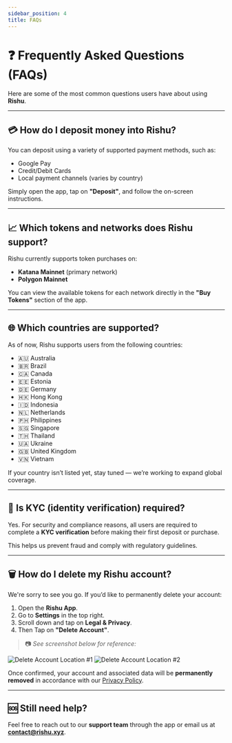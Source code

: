 ```yaml
---
sidebar_position: 4
title: FAQs
---
```


# ❓ Frequently Asked Questions (FAQs)

Here are some of the most common questions users have about using **Rishu**.

---

## 💳 How do I deposit money into Rishu?

You can deposit using a variety of supported payment methods, such as:

- Google Pay
- Credit/Debit Cards
- Local payment channels (varies by country)

Simply open the app, tap on **"Deposit"**, and follow the on-screen instructions.

---

## 📈 Which tokens and networks does Rishu support?

Rishu currently supports token purchases on:

- **Katana Mainnet** (primary network)
- **Polygon Mainnet**

You can view the available tokens for each network directly in the **"Buy Tokens"** section of the app.

---

## 🌐 Which countries are supported?

As of now, Rishu supports users from the following countries:

- 🇦🇺 Australia
- 🇧🇷 Brazil
- 🇨🇦 Canada
- 🇪🇪 Estonia
- 🇩🇪 Germany
- 🇭🇰 Hong Kong
- 🇮🇩 Indonesia
- 🇳🇱 Netherlands
- 🇵🇭 Philippines
- 🇸🇬 Singapore
- 🇹🇭 Thailand
- 🇺🇦 Ukraine
- 🇬🇧 United Kingdom
- 🇻🇳 Vietnam

If your country isn’t listed yet, stay tuned — we’re working to expand global coverage.

---

## 🔐 Is KYC (identity verification) required?

Yes. For security and compliance reasons, all users are required to complete a **KYC verification** before making their first deposit or purchase.

This helps us prevent fraud and comply with regulatory guidelines.

---

## 🗑️ How do I delete my Rishu account?

We're sorry to see you go. If you’d like to permanently delete your account:

1. Open the **Rishu App**.
2. Go to **Settings** in the top right.
3. Scroll down and tap on **Legal & Privacy**.
4. Then Tap on **"Delete Account"**.

> 📷 _See screenshot below for reference:_

<div
  style={{ display: "flex", gap: "1rem", flexWrap: "wrap", padding: "10px" }}
>
  <img
    src="/img/del-1.jpg"
    alt="Delete Account Location #1"
    style={{ width: "100%", maxWidth: "300px", borderRadius: "8px" }}
  />
  <img
    src="/img/del-2.jpg"
    alt="Delete Account Location #2"
    style={{ width: "100%", maxWidth: "300px", borderRadius: "8px" }}
  />
</div>

Once confirmed, your account and associated data will be **permanently removed** in accordance with our [Privacy Policy](./privacy-policy).

---

## 🆘 Still need help?

Feel free to reach out to our **support team** through the app or email us at **contact@rishu.xyz**.
